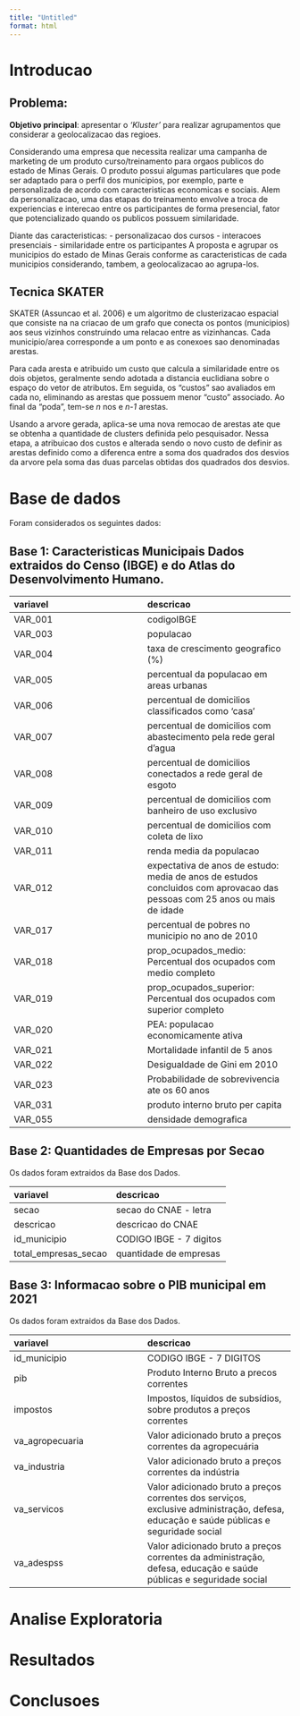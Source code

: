 ```yaml
---
title: "Untitled"
format: html
---
```


# Introducao

## Problema:

**Objetivo principal**: apresentar o *'Kluster'* para realizar agrupamentos que considerar a geolocalizacao das regioes.

Considerando uma empresa que necessita realizar uma campanha de marketing de um produto curso/treinamento para orgaos publicos do estado de Minas Gerais. O produto possui algumas particulares que pode ser adaptado para o perfil dos municipios, por exemplo, parte e personalizada de acordo com caracteristicas economicas e sociais. Alem da personalizacao, uma das etapas do treinamento envolve a troca de experiencias e interecao entre os participantes de forma presencial, fator que potencializado quando os publicos possuem similaridade.

Diante das caracteristicas: - personalizacao dos cursos - interacoes presenciais - similaridade entre os participantes A proposta e agrupar os municipios do estado de Minas Gerais conforme as caracteristicas de cada municipios considerando, tambem, a geolocalizacao ao agrupa-los.

## Tecnica SKATER

SKATER (Assuncao et al. 2006) e um algoritmo de clusterizacao espacial que consiste na na criacao de um grafo que conecta os pontos (municipios) aos seus vizinhos construindo uma relacao entre as vizinhancas. Cada municipio/area corresponde a um ponto e as conexoes sao denominadas arestas.

Para cada aresta e atribuido um custo que calcula a similaridade entre os dois objetos, geralmente sendo adotada a distancia euclidiana sobre o espaço do vetor de atributos. Em seguida, os "custos" sao avaliados em cada no, eliminando as arestas que possuem menor "custo" associado. Ao final da "poda", tem-se *n* nos e *n-1* arestas.

Usando a arvore gerada, aplica-se uma nova remocao de arestas ate que se obtenha a quantidade de clusters definida pelo pesquisador. Nessa etapa, a atribuicao dos custos e alterada sendo o novo custo de definir as arestas definido como a diferenca entre a soma dos quadrados dos desvios da arvore pela soma das duas parcelas obtidas dos quadrados dos desvios.

# Base de dados

Foram considerados os seguintes dados: \  

## Base 1: Caracteristicas Municipais Dados extraidos do Censo (IBGE) e do Atlas do Desenvolvimento Humano.

| variavel | descricao                                                                                                                 |
|:---------------------------------|:-------------------------------------|
| VAR_001  | codigoIBGE                                                                                                                |
| VAR_003  | populacao                                                                                                                 |
| VAR_004  | taxa de crescimento geografico (%)                                                                                        |
| VAR_005  | percentual da populacao em areas urbanas                                                                                  |
| VAR_006  | percentual de domicilios classificados como 'casa'                                                                        |
| VAR_007  | percentual de domicilios com abastecimento pela rede geral d'agua                                                         |
| VAR_008  | percentual de domicilios conectados a rede geral de esgoto                                                                |
| VAR_009  | percentual de domicilios com banheiro de uso exclusivo                                                                    |
| VAR_010  | percentual de domicilios com coleta de lixo                                                                               |
| VAR_011  | renda media da populacao                                                                                                  |
| VAR_012  | expectativa de anos de estudo: media de anos de estudos concluidos com aprovacao das pessoas com 25 anos ou mais de idade |
| VAR_017  | percentual de pobres no municipio no ano de 2010                                                                          |
| VAR_018  | prop_ocupados_medio: Percentual dos ocupados com medio completo                                                           |
| VAR_019  | prop_ocupados_superior: Percentual dos ocupados com superior completo                                                     |
| VAR_020  | PEA: populacao economicamente ativa                                                                                       |
| VAR_021  | Mortalidade infantil de 5 anos                                                                                            |
| VAR_022  | Desigualdade de Gini em 2010                                                                                              |
| VAR_023  | Probabilidade de sobrevivencia ate os 60 anos                                                                             |
| VAR_031  | produto interno bruto per capita                                                                                          |
| VAR_055  | densidade demografica                                                                                                     |

## Base 2: Quantidades de Empresas por Secao

Os dados foram extraidos da Base dos Dados.

| variavel             | descricao               |
|:---------------------|:------------------------|
| secao                | secao do CNAE - letra   |
| descricao            | descricao do CNAE       |
| id_municipio         | CODIGO IBGE - 7 digitos |
| total_empresas_secao | quantidade de empresas  |

## Base 3: Informacao sobre o PIB municipal em 2021

Os dados foram extraidos da Base dos Dados.

| variavel        | descricao                                                                                                                              |
|:---------------------------------|:-------------------------------------|
| id_municipio    | CODIGO IBGE - 7 DIGITOS                                                                                                                |
| pib             | Produto Interno Bruto a precos correntes                                                                                               |
| impostos        | Impostos, líquidos de subsídios, sobre produtos a preços correntes                                                                     |
| va_agropecuaria | Valor adicionado bruto a preços correntes da agropecuária                                                                              |
| va_industria    | Valor adicionado bruto a preços correntes da indústria                                                                                 |
| va_servicos     | Valor adicionado bruto a preços correntes dos serviços, exclusive administração, defesa, educação e saúde públicas e seguridade social |
| va_adespss      | Valor adicionado bruto a preços correntes da administração, defesa, educação e saúde públicas e seguridade social                      |

# Analise Exploratoria

# Resultados

# Conclusoes
